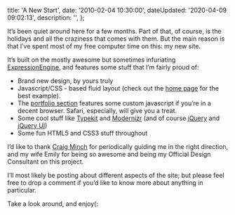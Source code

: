 

  title: 'A New Start',
  date: '2010-02-04 10:30:00',
  dateUpdated: '2020-04-09 09:02:13',
  description: '',
};

It’s been quiet around here for a few months. Part of that, of course, is the holidays and all the craziness that comes with them. But the main reason is that I’ve spent most of my free computer time on this: my new site.

It’s built on the mostly awesome but sometimes infuriating [ExpressionEngine](http://ExpressionEngine.com), and features some stuff that I’m fairly proud of:

- Brand new design, by yours truly
- Javascript/CSS - based fluid layout (check out the [home page](http://danott.dev) for the best example).
- The [portfolio section](http://danott.dev/work) features some custom javascript if you’re in a decent browser. Safari, especially, will give you a treat.
- Some cool stuff like [Typekit](http://typekit.com) and [Modernizr](http://Modernizr.com) (and of course [jQuery](http://jquery.com) and [jQuery UI](http://jqueryui.com))
- Some fun HTML5 and CSS3 stuff throughout

I’d like to thank [Craig Minch](http://minchdesign.com) for periodically guiding me in the right direction, and my wife Emily for being so awesome and being my Official Design Consultant on this project.

I’ll most likely be posting about different aspects of the site; but please feel free to drop a comment if you’d like to know more about anything in particular.

Take a look around, and enjoy(:
